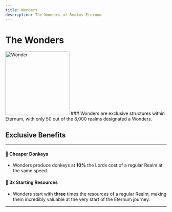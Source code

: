 ```yaml
---
title: Wonders
description: The Wonders of Realms Eternum
---
```


# The Wonders

<img src="/buildings/wonder.png" alt="Wonder" width="200" className="float-left " />
### Wonders are exclusive structures within Eternum, with only 50 out of the 8,000 realms designated a Wonders.

## Exclusive Benefits

---

#### 🫏 **Cheaper Donkeys**

- Wonders produce donkeys at **10%** the Lords cost of a regular Realm at the same speed.

#### 🔮 **3x Starting Resources**

- Wonders start with **three** times the resources of a regular Realm, making them incredibly valuable at the very start
  of the Eternum journey.

---
